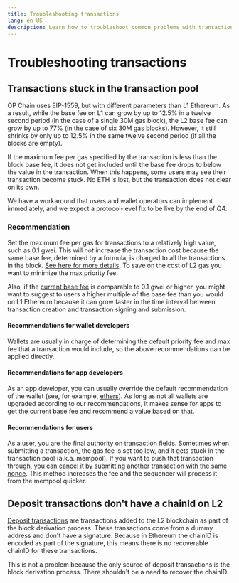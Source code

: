 ```yaml
---
title: Troubleshooting transactions
lang: en-US
description: Learn how to troubleshoot common problems with transactions.
---
```


# Troubleshooting transactions

## Transactions stuck in the transaction pool

OP Chain uses EIP-1559, but with different parameters than L1 Ethereum.
As a result, while the base fee on L1 can grow by up to 12.5% in a twelve second period (in the case of a single 30M gas block), the L2 base fee can grow by up to 77% (in the case of six 30M gas blocks).
However, it still shrinks by only up to 12.5% in the same twelve second period (if all the blocks are empty).

If the maximum fee per gas specified by the transaction is less than the block base fee, it does not get included until the base fee drops to below the value in the transaction.
When this happens, some users may see their transaction become stuck. 
No ETH is lost, but the transaction does not clear on its own. 

We have a workaround that users and wallet operators can implement immediately, and we expect a protocol-level fix to be live by the end of Q4.

### Recommendation

Set the maximum fee per gas for transactions to a relatively high value, such as 0.1 gwei. 
This will *not* increase the transaction cost because the same base fee, determined by a formula, is charged to all the transactions in the block. 
[See here for more details](/builders/cex-wallet-developers/wallet-support#base-fee).
To save on the cost of L2 gas you want to minimize the max priority fee.

Also, if the [current base fee](https://optimistic.grafana.net/public-dashboards/c84a5a9924fe4e14b270a42a8651ceb8?orgId=1&refresh=5m) is comparable to 0.1 gwei or higher, you might want to suggest to users a higher multiple of the base fee than you would on L1 Ethereum because it can grow faster in the time interval between transaction creation and transaction signing and submission. 

#### Recommendations for wallet developers

Wallets are usually in charge of determining the default priority fee and max fee that a transaction would include, so the above recommendations can be applied directly.


#### Recommendations for app developers

As an app developer, you can usually override the default recommendation of the wallet
(see, for example, [ethers](https://github.com/ethers-io/ethers.js/blob/v5.7/packages/contracts/lib/index.d.ts#L10-L11)). 
As long as not all wallets are upgraded according to our recommendations, it makes sense for apps to get the current base fee and recommend a value based on that.


#### Recommendations for users

As a user, you are the final authority on transaction fields. Sometimes when submitting a transaction, the gas fee is set too low, and it gets stuck in the transaction pool (a.k.a. mempool). If you want to push that transaction through, [you can cancel it by submitting another transaction with the same nonce](https://info.etherscan.com/how-to-cancel-ethereum-pending-transactions/). This method increases the fee and the sequencer will process it from the mempool quicker.

## Deposit transactions don't have a chainId on L2

  [Deposit transactions](https://specs.optimism.io/protocol/deposits.html#the-deposited-transaction-type) are transactions added to the L2 blockchain as part of the block derivation process.
  These transactions come from a dummy address and don't have a signature.
  Because in Ethereum the chainID is encoded as part of the signature, this means there is no recoverable chainID for these transactions.

  This is not a problem because the only source of deposit transactions is the block derivation process. 
  There shouldn't be a need to recover the chainID.
